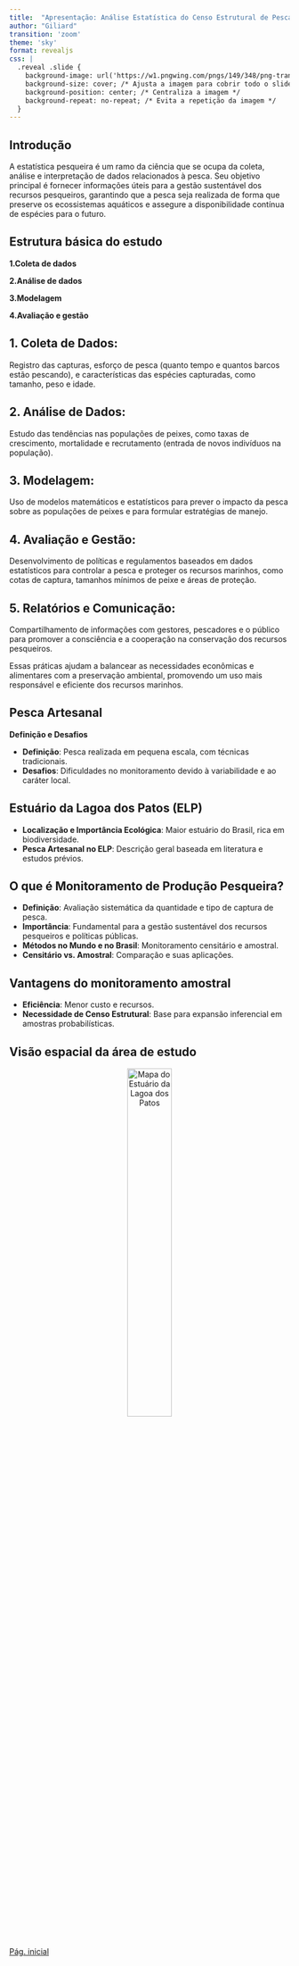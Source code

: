 ```yaml
---
title:  "Apresentação: Análise Estatística do Censo Estrutural de Pesca Artesanal no Estuário da Lagoa dos Patos - 2024"
author: "Giliard"
transition: 'zoom'
theme: 'sky'
format: revealjs
css: |
  .reveal .slide {
    background-image: url('https://w1.pngwing.com/pngs/149/348/png-transparent-boat-fisherman-fishing-nets-angling-cast-net-character-yellow-thumbnail.png');
    background-size: cover; /* Ajusta a imagem para cobrir todo o slide */
    background-position: center; /* Centraliza a imagem */
    background-repeat: no-repeat; /* Evita a repetição da imagem */
  }
---
```


## Introdução

A estatística pesqueira é um ramo da ciência que se ocupa da coleta, análise e interpretação de dados relacionados à pesca. Seu objetivo principal é fornecer informações úteis para a gestão sustentável dos recursos pesqueiros, garantindo que a pesca seja realizada de forma que preserve os ecossistemas aquáticos e assegure a disponibilidade contínua de espécies para o futuro.

## Estrutura básica do estudo


 **1.Coleta de dados**
 
 **2.Análise de dados**
 
 **3.Modelagem**
 
 **4.Avaliação e gestão**

## 1. **Coleta de Dados**: 
Registro das capturas, esforço de pesca (quanto tempo e quantos barcos estão pescando), e características das espécies capturadas, como tamanho, peso e idade.

## 2. **Análise de Dados**: 
Estudo das tendências nas populações de peixes, como taxas de crescimento, mortalidade e recrutamento (entrada de novos indivíduos na população).

## 3. **Modelagem**: 
Uso de modelos matemáticos e estatísticos para prever o impacto da pesca sobre as populações de peixes e para formular estratégias de manejo.

## 4. **Avaliação e Gestão**: 
Desenvolvimento de políticas e regulamentos baseados em dados estatísticos para controlar a pesca e proteger os recursos marinhos, como cotas de captura, tamanhos mínimos de peixe e áreas de proteção.

## 5. **Relatórios e Comunicação**: 
Compartilhamento de informações com gestores, pescadores e o público para promover a consciência e a cooperação na conservação dos recursos pesqueiros.

Essas práticas ajudam a balancear as necessidades econômicas e alimentares com a preservação ambiental, promovendo um uso mais responsável e eficiente dos recursos marinhos.


## Pesca Artesanal

**Definição e Desafios**

- **Definição**: Pesca realizada em pequena escala, com técnicas tradicionais.
- **Desafios**: Dificuldades no monitoramento devido à variabilidade e ao caráter local.


## Estuário da Lagoa dos Patos (ELP)

- **Localização e Importância Ecológica**: Maior estuário do Brasil, rica em biodiversidade.
- **Pesca Artesanal no ELP**: Descrição geral baseada em literatura e estudos prévios.


## O que é Monitoramento de Produção Pesqueira?

- **Definição**: Avaliação sistemática da quantidade e tipo de captura de pesca.
- **Importância**: Fundamental para a gestão sustentável dos recursos pesqueiros e políticas públicas.
- **Métodos no Mundo e no Brasil**: Monitoramento censitário e amostral.
- **Censitário vs. Amostral**: Comparação e suas aplicações.

## Vantagens do monitoramento amostral

- **Eficiência**: Menor custo e recursos.
- **Necessidade de Censo Estrutural**: Base para expansão inferencial em amostras probabilísticas.

## Visão espacial da área de estudo

<div style="text-align: center;">
  <img src="https://4.bp.blogspot.com/-QeBkqmRsc2c/TxM5xn8-KSI/AAAAAAAACTQ/zzzAwTE0Ghc/s1600/Limites+do+estu%25C3%25A1rio.jpg" alt="Mapa do Estuário da Lagoa dos Patos" style="width: 40%; max-width: 600px;"/>
</div>

[Pág. inicial](index.html)

